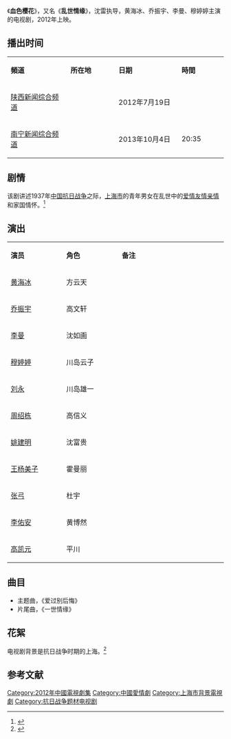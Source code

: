 {{电视节目信息框
| 名称     = 血色樱花
| 别名     = 乱世情缘
| 英文名称 = <!-- ''{{lang|en| }}''  -->
| 图片     = 血色樱花.jpg
| 图说     = 海报
| 分类     = 战争剧
| 原创者   = 周炳坤、周岩
| 导演     = [[沈雷|沈雷]]
| 监制     = 陈瀚海
| 出品人   = 
| 编剧     = 黎凡、何洁、庞铁明
| 制作人   = 陈瀚海、周炳坤
| 摄影     = 吴隆基、林国裕、成龙
| 演出     = 黄海冰<br>乔振宇<br>李曼<br>穆婷婷
| 配音     =
| 旁白     = 
| 主题曲   = 《爱过别后悔》
| 片尾曲   = 《一世情缘》
| 插曲     = 
| 地区     = {{CHNML}}
| 语言     = 普通话
| 集数     = 30集
| 每集长   = 45分钟
| 制作公司 = 福建世纪长龙影视文化发展有限公司<br>杭州雅缘影视制作公司
| 首播地区 = 
| 电视网   = 
| 开始     = 
| 结束     = 
| 先于     = 
| 后于     = 
| 相关剧集 = 
| 官方网站 = 
}}
《'''血色樱花'''》，又名《'''乱世情缘'''》，沈雷执导，黄海冰、乔振宇、李曼、穆婷婷主演的电视剧，2012年上映。

== 播出时间 ==
{| class="wikitable" width="33%"
|- style="background:cornflowerblue; color:white" align=center
|style="width:10%"|'''頻道'''||style="width:8%"|'''所在地'''||style="width:10%"|'''日期'''||style="width:5%"|'''時間'''
|-
|[[陕西电视台|陕西新闻综合频道]]||{{CHNML}}||2012年7月19日||   
|-
|[[南宁电视台|南宁新闻综合频道]]||{{CHNML}}||2013年10月4日||20:35
|}

== 剧情 ==
该剧讲述1937年[[中国抗日战争|中国抗日战争]]之际，[[上海市_(中華民國)|上海市]]的青年男女在乱世中的[[爱情|爱情]][[友情|友情]][[亲情|亲情]]和家国情怀。<ref>{{cite news |author1=长亭 |title=《血色樱花》陕西收官 李曼化身花魁名妓 |url=http://ent.sina.com.cn/v/m/2012-08-15/11143712094.shtml?bsh_bid=119539199 |accessdate=2021-01-30 |work=新浪 |date=2012-08-15}}</ref>

== 演出 ==
{|class="wikitable" width="20%"
|- style="background:cornflowerblue; color:white" align=center
|style="width:5%"|'''演员'''||style="width:5%"|'''角色'''||style="width:10%"|'''备注'''
|-
| [[黄海冰|黄海冰]] || 方云天 || 
|-
| [[乔振宇|乔振宇]] || 高文轩 || 
|- 
| [[李曼|李曼]] || 沈如画 || 
|- 
| [[穆婷婷|穆婷婷]] || 川岛云子 || 
|-
| [[刘永|刘永]] || 川岛雄一 || 
|-
| [[周绍栋|周绍栋]] || 高信义 || 
|- 
| [[姚建明|姚建明]] || 沈富贵 || 
|-
| [[王杨美子|王杨美子]] || 霍曼丽 || 
|-
| [[张弓|张弓]] || 杜宇 || 
|- 
| [[李佑安|李佑安]] || 黄博然 || 
|-
| [[高凯元|高凯元]] || 平川 || 
|}

== 曲目 ==
*主题曲，《爱过别后悔》
*片尾曲，《一世情缘》

== 花絮 ==
电视剧背景是抗日战争时期的上海。<ref>{{cite web|url=http://ent.sina.com.cn/v/m/2012-07-23/16423692567.shtml|title=《血色樱花》低调开播 乔振宇演绎血色抗日|accessdate=2013-07-29|date=2012-07-23|work=新浪|archive-date=2020-05-15|archive-url=https://web.archive.org/web/20200515160500/http://ent.sina.com.cn/v/m/2012-07-23/16423692567.shtml|dead-url=no}}</ref>

==参考文献==
{{reflist}}

{{DEFAULTSORT:X血}}
[[Category:2012年中國電視劇集|Category:2012年中國電視劇集]]
[[Category:中國愛情劇|Category:中國愛情劇]]
[[Category:上海市背景電視劇|Category:上海市背景電視劇]]
[[Category:抗日战争题材电视剧|Category:抗日战争题材电视剧]]